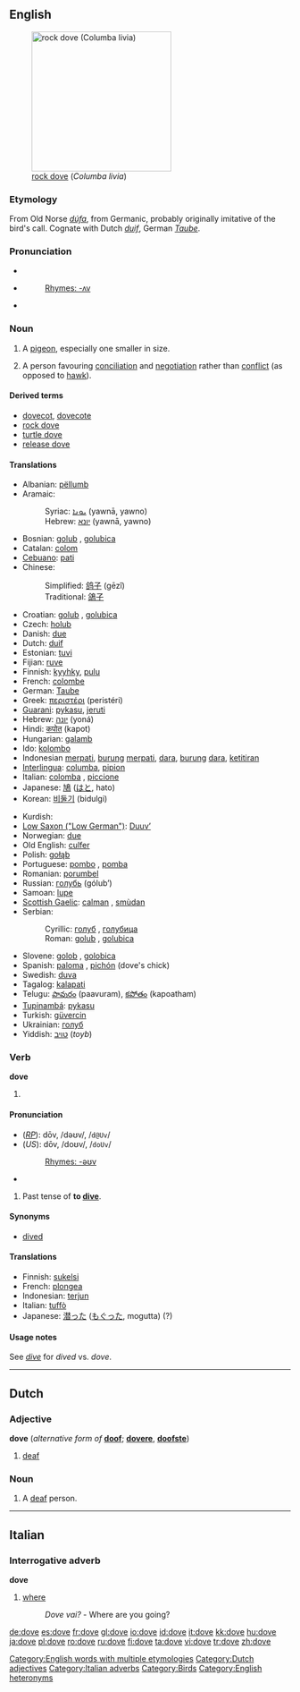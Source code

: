 {{see|Dove|dov'è|dové}}
==English==
{{wikipedia}}
[[Image:Pigion052006.JPG|thumb|right|250px|[[rock dove]] (''Columba livia'')]]

===Etymology===
From Old Norse ''[[dúfa]]'', from Germanic, probably originally imitative of the bird's call. Cognate with Dutch ''[[duif]]'', German ''[[Taube]]''.

===Pronunciation===
*{{IPA|/dʌv/}}
*{{SAMPA|/dVv/}}
*:[[Rhymes:English:-ʌv|Rhymes: -ʌv]]
*{{audio|en-us-dove-noun.ogg|Audio (US), noun}}

===Noun===
{{en-noun}}

# A [[pigeon]], especially one smaller in size.
# {{politics}} A person favouring [[conciliation]] and [[negotiation]] rather than [[conflict]] (as opposed to [[hawk]]).

====Derived terms====
*[[dovecot]], [[dovecote]]
*[[rock dove]]
*[[turtle dove]]
*[[release dove]]

====Translations====
{{trans-top|bird}}
*Albanian: [[pëllumb]] {{m}}
*Aramaic:
*:Syriac: [[ܝܘܢܐ]] (yawnā, yawno) {{c}}
*:Hebrew: [[יונא]] (yawnā, yawno) {{c}}
*Bosnian: [[golub#Bosnian|golub]] {{m}}, [[golubica#Bosnian|golubica]] {{f}}
*Catalan: [[colom]] {{m}}
*[[Cebuano]]: [[pati]]
*Chinese:
*:Simplified: [[鸽子]] (gēzǐ)
*:Traditional: [[鴿子]]
*Croatian: [[golub]] {{m}}, [[golubica]] {{f}}
*Czech: [[holub]] {{m}}
*Danish: [[due]] {{c}}
*Dutch: [[duif]] {{f}}
*Estonian: [[tuvi]]
*Fijian: [[ruve]]
*Finnish: [[kyyhky]], [[pulu]]
*French: [[colombe]] {{f}}
*German: [[Taube]] {{f}}
*Greek: [[περιστέρι]] {{n}} (peristéri)
*[[Guarani]]: [[pykasu]], [[jeruti]]
*Hebrew: [[יונה]] (yoná) {{f}}
*Hindi: [[कपोत]] (kapot)
*Hungarian: [[galamb]]
*Ido: [[kolombo]]
*Indonesian [[merpati]], [[burung]] [[merpati]], [[dara]], [[burung]] [[dara]], [[ketitiran]]
*[[Interlingua]]: [[columba]], [[pipion]]
*Italian: [[colomba]] {{f}}, [[piccione]]
*Japanese: [[鳩]] ([[はと]], hato)
*Korean: [[비둘기]] (bidulgi)
{{trans-mid}}
*Kurdish: {{KUchar|[[کۆتر]]}}
*[[Low Saxon ("Low German")]]: [[Duuv’]] {{m}}
*Norwegian: [[due]] {{c}}
*Old English: [[culfer]] {{f}}
*Polish: [[gołąb]] {{m}}
*Portuguese: [[pombo]] {{m}}, [[pomba]] {{f}}
*Romanian: [[porumbel]] {{m}}
*Russian: [[голубь]] (gólub’) {{m}}
*Samoan: [[lupe]]
*[[Scottish Gaelic]]: [[calman#Scottish Gaelic|calman]] {{m}}, [[smùdan]] {{m}}
*Serbian:
*:Cyrillic: [[голуб#Serbian|голуб]] {{m}}, [[голубица#Serbian|голубица]] {{f}}
*:Roman: [[golub#Serbian|golub]] {{m}}, [[golubica#Serbian|golubica]] {{f}}
*Slovene: [[golob]] {{m}}, [[golobica]] {{f}}
*Spanish: [[paloma]] {{f}}, [[pichón]] {{m}} (dove's chick)
*Swedish: [[duva]]
*Tagalog: [[kalapati]]
*Telugu: [[పావురం]] (paavuram), [[కపోతం]] (kapoatham)
*[[Tupinambá]]: [[pykasu]]
*Turkish: [[güvercin]]
*Ukrainian: [[голуб]] {{m}}
*Yiddish: [[טױב]] (''toyb'')
{{trans-bottom}}

===Verb===
'''dove'''

# {{defn|English}}

====Pronunciation====
*(''[[RP]]''): dōv, /dəʊv/, /<tt>d@Uv</tt>/
*(''US''): dōv, /doʊv/, /<tt>doUv</tt>/
*:[[Rhymes:English:-əʊv|Rhymes: -əʊv]]
*{{audio|en-us-dove-verb.ogg|Audio (US), verb}}

# {{context|chiefly North America}} Past tense of '''to [[dive]]'''.

====Synonyms====
*[[dived]]

====Translations====
*Finnish: [[sukeltaa|sukelsi]]
*French: [[plongea]]
*Indonesian: [[terjun]]
*Italian: [[tuffò]]
*Japanese: [[潜った]] ([[もぐった]], mogutta) (?)

====Usage notes====
See ''[[dive]]'' for ''dived'' vs. ''dove''.

[[Category:English words with multiple etymologies]]

----

==Dutch==

===Adjective===
'''dove''' (''alternative form of'' '''[[doof]]'''; {{compar}} '''[[dovere]]''', {{superl}} '''[[doofste]]''')

# [[deaf]]

===Noun===
{{nl-noun|g1=m|g2=f|doven|-}}

# A [[deaf]] person.

[[Category:Dutch adjectives]]

----

==Italian==

===Interrogative adverb===
{{rfc-header|Interrogative adverb}}
'''dove'''

# [[where]]
#:''Dove vai?'' - Where are you going?

[[Category:Italian adverbs]]
[[Category:Birds]]
[[Category:English heteronyms]]

[[de:dove]]
[[es:dove]]
[[fr:dove]]
[[gl:dove]]
[[io:dove]]
[[id:dove]]
[[it:dove]]
[[kk:dove]]
[[hu:dove]]
[[ja:dove]]
[[pl:dove]]
[[ro:dove]]
[[ru:dove]]
[[fi:dove]]
[[ta:dove]]
[[vi:dove]]
[[tr:dove]]
[[zh:dove]]
